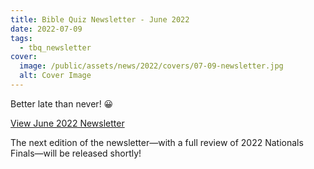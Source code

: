 ```yaml
---
title: Bible Quiz Newsletter - June 2022
date: 2022-07-09
tags:
  - tbq_newsletter
cover:
  image: /public/assets/news/2022/covers/07-09-newsletter.jpg
  alt: Cover Image
---
```


Better late than never! 😀

<a href="https://conta.cc/3alon9u" class="btn btn-primary">View June 2022 Newsletter</a>

The next edition of the newsletter—with a full review of 2022 Nationals Finals—will be released shortly!
